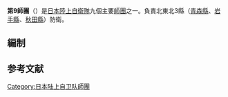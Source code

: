 {{noteTA|G1=Military|G2=单位}}
{{Infobox Military Unit
|unit_name= 第9師團
|image= [[File:JGSDF_9th_Division.svg|File:JGSDF_9th_Division.svg]]
|caption= 第9師團徽章
|dates= 1962年8月15日至今
|country={{flag|Japan}}
|allegiance=
|branch={{flagicon image|Flag of the Japan Self-Defense Forces.svg}}  [[日本陸上自衛隊|日本陸上自衛隊]]
|type= [[步兵|步兵]]
|role= 國土防衛
|size=師團，約7,000人
|command_structure= [[陸上自衛隊東北方面隊|陸上自衛隊東北方面隊]]
|current_commander= 
|garrison= [[北東北|北東北]]
|notable_commanders= 
|colonel_of_the_regiment=
|nickname=
|patron=
|motto= 
|colors=
|march=
|mascot=
|anniversaries=
}}
'''第9師團'''（{{jpn|j=第9師団|hg=だいきゅうしだん|rm=daikyūshidan}}）是[[陸上自衛隊|日本陸上自衛隊]]九個主要[[師團|師團]]之一。負責北東北3縣（[[青森縣|青森縣]]、[[岩手縣|岩手縣]]、[[秋田縣|秋田縣]]）防衛。

==編制==
{{Col|
; 編制
* 第9師團司令部隊
** {{tsl|ja|第5普通科連隊||第5普通科联队}}（[[步兵|步兵]]團，基幹為4個普通科中隊）
** {{tsl|ja|第21普通科連隊||第21普通科联队}}（基幹為4個普通科中隊）
** {{tsl|ja|第39普通科連隊||第39普通科联队}}（基幹為4個普通科中隊）
** [[第9戰車大隊|第9戰車大隊]]（基幹為2個戰車中隊）<ref>[http://www.mod.go.jp/gsdf/neae/9d/dgaiyo2.html 9師歷史] {{webarchive|url=https://web.archive.org/web/20150818002138/http://www.mod.go.jp/gsdf/neae/9d/dgaiyo2.html |date=2015-08-18 }}</ref>
** {{tsl|ja|第9偵察隊||第9偵察隊}}
** {{tsl|ja|第9特科連隊||第9特科联队}}
** {{tsl|ja|第9高射特科大隊||第9高射特科大隊}}（[[防空炮|防空炮]]營）
** {{tsl|ja|第9飛行隊||第9飛行隊}}
** [[第9設施大隊|第9設施大隊]]（[[工兵|工兵]]營）
** {{tsl|ja|第9後方支援連隊||第9後方支援联队}}
** {{tsl|ja|第9通信大隊||第9通信大隊}}
** [[第9化学防護隊|第9化学防護隊]]
** [[第9音樂隊|第9音樂隊]]
|
; 駐屯地
* 青森駐屯地（青森縣青森市）
** [[第9師團司令部隊|第9師團司令部隊]]
** {{tsl|ja|第5普通科連隊||第5普通科联队}}
** {{tsl|ja|第9通信大隊||第9通信大隊}}
** [[第9化学防護隊|第9化学防護隊]]
** {{Link-ja|陸上自衛隊音樂隊|音楽隊 (陸上自衛隊)|第9音樂隊}}
* 弘前駐屯地（青森縣弘前市）
** {{tsl|ja|第39普通科連隊||第39普通科联队}}
** {{tsl|ja|第9偵察隊||第9偵察隊}}
* 秋田駐屯地（秋田縣秋田市）
** {{tsl|ja|第21普通科連隊||第21普通科联队}}
* 岩手駐屯地（岩手縣滝沢市）
** {{tsl|ja|第9特科連隊||第9特科联队}}
** [[第9戰車大隊|第9戰車大隊]]
** {{tsl|ja|第9高射特科大隊||第9高射特科大隊}}
* 八戸駐屯地（青森縣八戸市）
** {{tsl|ja|第9後方支援連隊||第9後方支援联队}}
** [[第9設施大隊|第9設施大隊]]
** {{tsl|ja|第9飛行隊||第9飛行隊}}:OH-6D
}}
{{japanese|japanese=第9師団|kana=だいきゅうしだん}}


==参考文献==
{{reflist}}


{{陸上自衛隊2}}
[[Category:日本陆上自卫队師團|Category:日本陆上自卫队師團]]